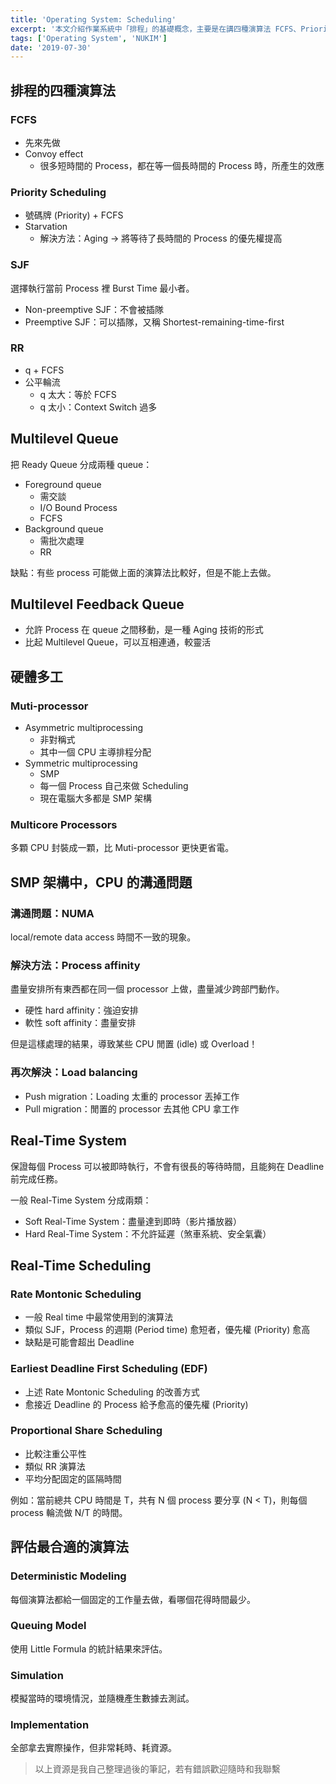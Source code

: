 ```yaml
---
title: 'Operating System: Scheduling'
excerpt: '本文介紹作業系統中「排程」的基礎概念，主要是在講四種演算法 FCFS、Priority Scheduling、SJF、RR，並說明各演算法延伸出的概念。'
tags: ['Operating System', 'NUKIM']
date: '2019-07-30'
---
```


## 排程的四種演算法

### FCFS

- 先來先做
- Convoy effect
  - 很多短時間的 Process，都在等一個長時間的 Process 時，所產生的效應

### Priority Scheduling

- 號碼牌 (Priority) + FCFS
- Starvation
  - 解決方法：Aging → 將等待了長時間的 Process 的優先權提高

### SJF

選擇執行當前 Process 裡 Burst Time 最小者。

- Non-preemptive SJF：不會被插隊
- Preemptive SJF：可以插隊，又稱 Shortest-remaining-time-first

### RR

- q + FCFS
- 公平輪流
  - q 太大：等於 FCFS
  - q 太小：Context Switch 過多

## Multilevel Queue

把 Ready Queue 分成兩種 queue：

- Foreground queue
  - 需交談
  - I/O Bound Process
  - FCFS
- Background queue
  - 需批次處理
  - RR

缺點：有些 process 可能做上面的演算法比較好，但是不能上去做。

## Multilevel Feedback Queue

- 允許 Process 在 queue 之間移動，是一種 Aging 技術的形式
- 比起 Multilevel Queue，可以互相連通，較靈活

## 硬體多工

### Muti-processor

- Asymmetric multiprocessing
  - 非對稱式
  - 其中一個 CPU 主導排程分配
- Symmetric multiprocessing
  - SMP
  - 每一個 Process 自己來做 Scheduling
  - 現在電腦大多都是 SMP 架構

### Multicore Processors

多顆 CPU 封裝成一顆，比 Muti-processor 更快更省電。

## SMP 架構中，CPU 的溝通問題

### 溝通問題：NUMA

local/remote data access 時間不一致的現象。

### 解決方法：Process affinity

盡量安排所有東西都在同一個 processor 上做，盡量減少跨部門動作。

- 硬性 hard affinity：強迫安排
- 軟性 soft affinity：盡量安排

但是這樣處理的結果，導致某些 CPU 閒置 (idle) 或 Overload！

### 再次解決：Load balancing

- Push migration：Loading 太重的 processor 丟掉工作
- Pull migration：閒置的 processor 去其他 CPU 拿工作

## Real-Time System

保證每個 Process 可以被即時執行，不會有很長的等待時間，且能夠在 Deadline 前完成任務。

一般 Real-Time System 分成兩類：

- Soft Real-Time System：盡量達到即時（影片播放器）
- Hard Real-Time System：不允許延遲（煞車系統、安全氣囊）

## Real-Time Scheduling

### Rate Montonic Scheduling

- 一般 Real time 中最常使用到的演算法
- 類似 SJF，Process 的週期 (Period time) 愈短者，優先權 (Priority) 愈高
- 缺點是可能會超出 Deadline

### Earliest Deadline First Scheduling (EDF)

- 上述 Rate Montonic Scheduling 的改善方式
- 愈接近 Deadline 的 Process 給予愈高的優先權 (Priority)

### Proportional Share Scheduling

- 比較注重公平性
- 類似 RR 演算法
- 平均分配固定的區隔時間

例如：當前總共 CPU 時間是 T，共有 N 個 process 要分享 (N < T)，則每個 process 輪流做 N/T 的時間。

## 評估最合適的演算法

### Deterministic Modeling

每個演算法都給一個固定的工作量去做，看哪個花得時間最少。

### Queuing Model

使用 Little Formula 的統計結果來評估。

### Simulation

模擬當時的環境情況，並隨機產生數據去測試。

### Implementation

全部拿去實際操作，但非常耗時、耗資源。

> 以上資源是我自己整理過後的筆記，若有錯誤歡迎隨時和我聯繫
